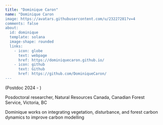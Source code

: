 ```yaml
---
title: "Dominique Caron"
name: "Dominique Caron
image: https://avatars.githubusercontent.com/u/23227281?v=4
comments: false
about: 
  id: dominique
  template: solana
  image-shape: rounded
  links: 
    - icon: globe
      text: webpage
      href: https://dominiquecaron.github.io/
    - icon: github
      text: Github
      href: https://github.com/DominiqueCaron/
---
```


::: {#dominique}

(Postdoc 2024 - )

Posdoctoral researcher, Natural Resources Canada, Canadian Forest Service, Victoria, BC

Dominique works on integrating vegetation, disturbance, and forest carbon dynamics to improve carbon modelling

:::
